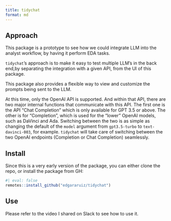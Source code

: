 ```yaml
---
title: tidychat
format: md
---
```


## Approach

This package is a prototype to see how we could integrate LLM into the analyst
workflow, by having it perform EDA tasks.

`tidychat`'s approach is to make it easy to test multiple LLM's in the back end,by
separating the integration with a given API, from the UI of this package.  

This package also provides a flexible way to view and customize the prompts being
sent to the LLM.

At this time, only the OpenAI API is supported.  And within that API, there are 
two major internal functions that communicate with this API.  The first one is 
the API "Chat Completion" which is only available for GPT 3.5 or above.  The other
is for "Completion", which is used for the "lower" OpenAI models, such as DaVinci
and Ada.  Switching between the two is as simple as changing the default of the
`model` argument from `gpt3.5-turbo` to `text-davinci-003`, for example. `tidychat`
will take care of switching between the two OpenAI endpoints (Completion or
Chat Completion) seamlessly. 

## Install

Since this is a very early version of the package, you can either clone the
repo, or install the package from GH:

```r
#| eval: false
remotes::install_github("edgararuiz/tidychat")
```

## Use

Please refer to the video I shared on Slack to see how to use it.
